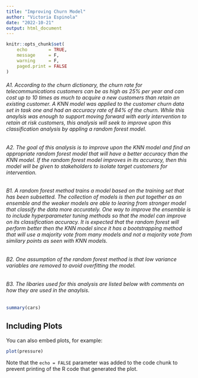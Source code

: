 ```yaml
---
title: "Improving Churn Model"
author: "Victoria Espinola"
date: "2022-10-21"
output: html_document
---
```


```r
knitr::opts_chunk$set(
    echo        = TRUE,
    message     = F,
    warning     = F,
    paged.print = FALSE
)
```
###### A1. According to the churn dictionary, the churn rate for telecommunications customers can be as high as 25% per year and can cost up to 10 times as much to acquire a new customers than retain an existing customer. A KNN model was applied to the customer churn data set in task one and had an accuracy rate of 84% of the churn. While this anaylsis was enough to support moving forward with early intervention to retain at risk customers, this analysis will seek to improve upon this classification analysis by appling a random forest model.

###### A2. The goal of this analysis is to improve upon the KNN model and find an appropriate random forest model that will have a better accuracy than the KNN model. If the random forest model improves in its accuracy, then this model will be given to stakeholders to isolate target customers for intervention. 

###### B1. A random forest method trains a model based on the training set that has been subsetted. The collection of models is then put together as an ensemble and the weaker models are able to learing from stronger model that classify the data more accurately.  One way to improve the ensemble is to include hyperparameter tuning methods so that the model can improve on its classification accuracy. It is expected that the random forest will perform better then the KNN model since it has a bootstrapping method that will use a majority vote from many models and not a majority vote from similary points as seen with KNN models.

###### B2. One assumption of the random forest method is that low variance variables are removed to avoid overfitting the model. 

###### B3. The libaries used for this analysis are listed below with comments on how they are used in the anaylsis.  

```r
summary(cars)
```

## Including Plots

You can also embed plots, for example:

```r
plot(pressure)
```

Note that the `echo = FALSE` parameter was added to the code chunk to prevent printing of the R code that generated the plot.
